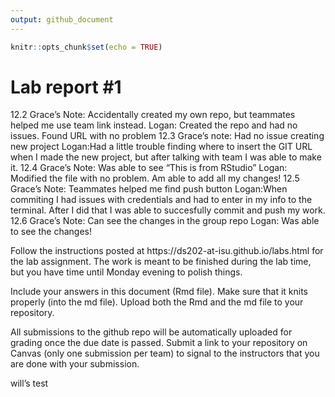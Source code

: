 ```yaml
---
output: github_document
---
```


<!-- README.md is generated from README.Rmd. Please edit the README.Rmd file -->


```r
knitr::opts_chunk$set(echo = TRUE)
```

# Lab report #1


12.2
Grace's Note: Accidentally created my own repo, but teammates helped me use team link instead. 
Logan: Created the repo and had no issues. Found URL with no problem
12.3
Grace's note: Had no issue creating new project
Logan:Had a little trouble finding where to insert the GIT URL when I made the new project, but after talking with team I was able to make it.
12.4
Grace's Note: Was able to see "This is from RStudio"
Logan: Modified the file with no problem. Am able to add all my changes!
12.5
Grace's Note: Teammates helped me find push button
Logan:When commiting I had issues with credentials and had to enter in my info to the terminal. After I did that I was able to succesfully commit and push my work.
12.6
Grace's Note: Can see the changes in the group repo
Logan: Was able to see the changes!


Follow the instructions posted at https://ds202-at-isu.github.io/labs.html for the lab assignment. The work is meant to be finished during the lab time, but you have time until Monday evening to polish things.

Include your answers in this document (Rmd file). Make sure that it knits properly (into the md file). Upload both the Rmd and the md file to your repository.  

All submissions to the github repo will be automatically uploaded for grading once the due date is passed.
Submit a link to your repository on Canvas (only one submission per team) to signal to the instructors that you are done with your submission.





will's test
